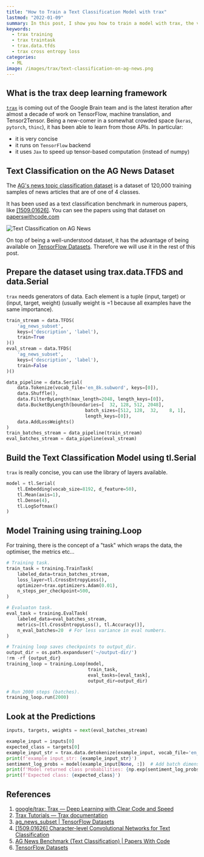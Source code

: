 ```yaml
---
title: "How to Train a Text Classification Model with trax"
lastmod: "2022-01-09"
summary: In this post, I show you how to train a model with trax, the very concise deep learning framework. I showcase text classification on the AG News dataset.
keywords:
  - trax training
  - trax traintask
  - trax.data.tfds
  - trax cross entropy loss
categories:
  - ML
image: /images/trax/text-classification-on-ag-news.png
---
```


## What is the trax deep learning framework

[`trax`](https://trax-ml.readthedocs.io/en/latest/) is coming out of the Google Brain team and is the latest iteration after almost a decade of work on TensorFlow, machine translation, and Tensor2Tensor. Being a new-comer in a somewhat crowded space (`keras`, `pytorch`, `thinc`), it has been able to learn from those APIs.
In particular:

- it is very concise
- it runs on `TensorFlow` backend
- it uses `Jax` to speed up tensor-based computation (instead of numpy)

## Text Classification on the AG News Dataset

The [AG's news topic classification dataset](https://www.tensorflow.org/datasets/catalog/ag_news_subset) is a dataset of 120,000 training samples of news articles that are of one of 4 classes.

It has been used as a text classification benchmark in numerous papers, like [[1509.01626]](https://arxiv.org/abs/1509.01626). You can see the papers using that dataset on [paperswithcode.com](https://paperswithcode.com/sota/text-classification-on-ag-news)

![Text Classification on AG News](/images/trax/text-classification-on-ag-news.png "AG News Benchmark (Text Classification) | Papers With Code")

On top of being a well-understood dataset, it has the advantage of being available on [TensorFlow Datasets](https://www.tensorflow.org/datasets). Therefore we will use it in the rest of this post.

## Prepare the dataset using trax.data.TFDS and data.Serial

`trax` needs generators of data. Each element is a tuple (input, target) or (input, target, weight) (usually weight is =1 because all examples have the same importance).

```python
train_stream = data.TFDS(
    'ag_news_subset',
    keys=('description', 'label'),
    train=True
)()
eval_stream = data.TFDS(
    'ag_news_subset',
    keys=('description', 'label'),
    train=False
)()
```

```python
data_pipeline = data.Serial(
    data.Tokenize(vocab_file='en_8k.subword', keys=[0]),
    data.Shuffle(),
    data.FilterByLength(max_length=2048, length_keys=[0]),
    data.BucketByLength(boundaries=[  32, 128, 512, 2048],
                             batch_sizes=[512, 128,  32,    8, 1],
                             length_keys=[0]),
    data.AddLossWeights()
)
train_batches_stream = data_pipeline(train_stream)
eval_batches_stream = data_pipeline(eval_stream)
```

## Build the Text Classification Model using tl.Serial

`trax` is really concise, you can use the library of layers available.

```python
model = tl.Serial(
    tl.Embedding(vocab_size=8192, d_feature=50),
    tl.Mean(axis=1),
    tl.Dense(4),
    tl.LogSoftmax()
)
```

## Model Training using training.Loop

For training, there is the concept of a "task" which wraps the data, the optimiser, the metrics etc...

```python
# Training task.
train_task = training.TrainTask(
    labeled_data=train_batches_stream,
    loss_layer=tl.CrossEntropyLoss(),
    optimizer=trax.optimizers.Adam(0.01),
    n_steps_per_checkpoint=500,
)

# Evaluaton task.
eval_task = training.EvalTask(
    labeled_data=eval_batches_stream,
    metrics=[tl.CrossEntropyLoss(), tl.Accuracy()],
    n_eval_batches=20  # For less variance in eval numbers.
)

# Training loop saves checkpoints to output_dir.
output_dir = os.path.expanduser('~/output-dir/')
!rm -rf {output_dir}
training_loop = training.Loop(model,
                              train_task,
                              eval_tasks=[eval_task],
                              output_dir=output_dir)

# Run 2000 steps (batches).
training_loop.run(2000)
```

## Look at the Predictions

```python
inputs, targets, weights = next(eval_batches_stream)

example_input = inputs[0]
expected_class = targets[0]
example_input_str = trax.data.detokenize(example_input, vocab_file='en_8k.subword')
print(f'example input_str: {example_input_str}')
sentiment_log_probs = model(example_input[None, :])  # Add batch dimension.
print(f'Model returned class probabilities: {np.exp(sentiment_log_probs)}')
print(f'Expected class: {expected_class}')
```

## References

1. [google/trax: Trax — Deep Learning with Clear Code and Speed](https://github.com/google/trax)
1. [Trax Tutorials — Trax documentation](https://trax-ml.readthedocs.io/en/latest/)
1. [ag_news_subset | TensorFlow Datasets](https://www.tensorflow.org/datasets/catalog/ag_news_subset)
1. [[1509.01626] Character-level Convolutional Networks for Text Classification](https://arxiv.org/abs/1509.01626)
1. [AG News Benchmark (Text Classification) | Papers With Code](https://paperswithcode.com/sota/text-classification-on-ag-news)
1. [TensorFlow Datasets](https://www.tensorflow.org/datasets)

